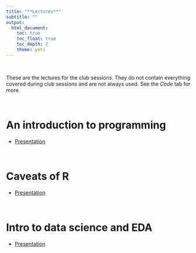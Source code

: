 ```yaml
---
title: "**Lectures**"
subtitle: ""
output:
  html_document:
    toc: true
    toc_float: true
    toc_depth: 2
    theme: yeti
---
```


<br>

These are the lectures for the club sessions. They do not contain everything covered during club sessions and are not always used. See the *Code* tab for more.

<br>

# An introduction to programming
* [Presentation](lecture_1.html)

<br>

# Caveats of R
* [Presentation](lecture_2.html)

<br>

# Intro to data science and EDA
* [Presentation](lecture_4.html)